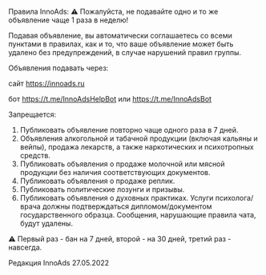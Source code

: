 Правила InnoAds:
⚠️ Пожалуйста, не подавайте одно и то же объявление чаще 1 раза в неделю!

Подавая объявление, вы автоматически соглашаетесь со всеми пунктами в правилах, как и то, что ваше
объявление может быть удалено без предупреждений, в случае нарушений правил группы.

Объявления подавать через:

сайт https://innoads.ru

бот https://t.me/InnoAdsHelpBot или https://t.me/InnoAdsBot

Запрещается:

1) Публиковать объявление повторно чаще одного раза в 7 дней.
2) Объявления алкогольной и табачной продукции (включая кальяны и вейпы), продажа лекарств, а также
наркотических и психотропных средств.
3) Публиковать объявления о продаже молочной или мясной продукции без наличия соответствующих документов.
4) Публиковать объявления о продаже реплик.
5) Публиковать политические лозунги и призывы.
6) Публиковать объявления о духовных практиках. Услуги психолога/врача должны подтверждаться
дипломом/документом государственного образца.
Сообщения, нарушающие правила чата, будут удалены.

⚠️ Первый раз - бан на 7 дней, второй - на 30 дней, третий раз - навсегда.

Редакция InnoAds 27.05.2022
